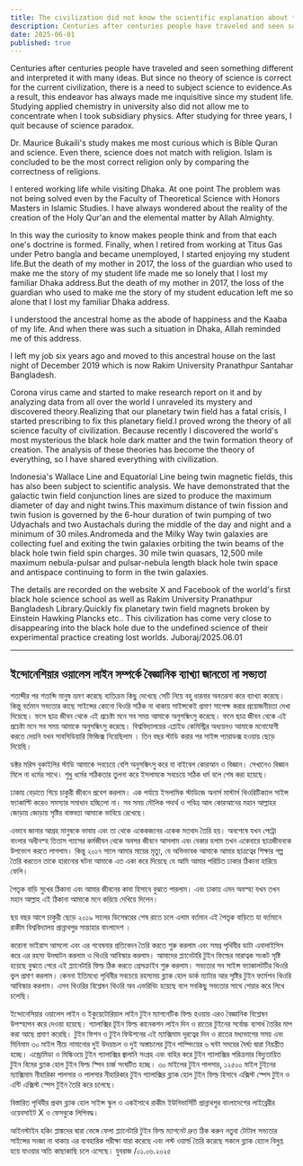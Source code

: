 ```yaml
---
title: The civilization did not know the scientific explanation about the Wallace Line in Indonesia
description: Centuries after centuries people have traveled and seen something different and interpreted it with many ideas. But since no theory of science is correct for the current civilization, there is a need to subject science to evidence.As a result, this endeavor has always made me inquisitive since my student life. Studying applied chemistry in university also did not allow me to concentrate when I took subsidiary physics. After studying for three years, I quit because of science paradox.
date: 2025-06-01
published: true
---
```


Centuries after centuries people have traveled and seen something different and interpreted it with many ideas. But since no theory of science is correct for the current civilization, there is a need to subject science to evidence.As a result, this endeavor has always made me inquisitive since my student life. Studying applied chemistry in university also did not allow me to concentrate when I took subsidiary physics. After studying for three years, I quit because of science paradox.

Dr. Maurice Bukaili's study makes me most curious which is Bible Quran and science. Even there, science does not match with religion. Islam is concluded to be the most correct religion only by comparing the correctness of religions.

I entered working life while visiting Dhaka. At one point 
The problem was not being solved even by the Faculty of Theoretical Science with Honors Masters in Islamic Studies. I have always wondered about the reality of the creation of the Holy Qur'an and the elemental matter by Allah Almighty.

In this way the curiosity to know makes people think and from that each one's doctrine is formed. Finally, when I retired from working at Titus Gas under Petro bangla and became unemployed, I started enjoying my student life.But the death of my mother in 2017, the loss of the guardian who used to make me the story of my student life made me so lonely that I lost my familiar Dhaka address.But the death of my mother in 2017, the loss of the guardian who used to make me the story of my student education left me so alone that I lost my familiar Dhaka address.

I understood the ancestral home as the abode of happiness and the Kaaba of my life. And when there was such a situation in Dhaka, Allah reminded me of this address.

I left my job six years ago and moved to this ancestral house on the last night of December 2019 which is now Rakim University Pranathpur Santahar Bangladesh.

Corona virus came and started to make research report on it and by analyzing data from all over the world I unraveled its mystery and discovered theory.Realizing that our planetary twin field has a fatal crisis, I started prescribing to fix this planetary field.I proved wrong the theory of all science faculty of civilization. Because recently I discovered the world's most mysterious the black hole dark matter and the twin formation theory of creation. The analysis of these theories has become the theory of everything, so I have shared everything with civilization.

Indonesia's Wallace Line and Equatorial Line being twin magnetic fields, this has also been subject to scientific analysis. We have demonstrated that the galactic twin field conjunction lines are sized to produce the maximum diameter of day and night twins.This maximum distance of twin fission and twin fusion is governed by the 6-hour duration of twin pumping of two Udyachals and two Austachals during the middle of the day and night and a minimum of 30 miles.Andromeda and the Milky Way twin galaxies are collecting fuel and exiting the twin galaxies orbiting the twin beams of the black hole twin field spin charges.
30 mile twin quasars, 12,500 mile maximum nebula-pulsar and pulsar-nebula length black hole twin space and antispace continuing to form in the twin galaxies.

The details are recorded on the website X and Facebook of the world's first black hole science school as well as Rakim University Pranathpur Bangladesh Library.Quickly fix planetary twin field magnets broken by Einstein Hawking Plancks etc.. This civilization has come very close to disappearing into the black hole due to the undefined science of their experimental practice creating lost worlds.
Juboraj/2025.06.01

---

## ইন্দোনেশিয়ার ওয়ালেস লাইন সম্পর্কে  বৈজ্ঞানিক ব‍্যাখ‍্যা জানতো না সভ‍্যতা

শতাব্দীর পর শতাব্দি মানুষ ভ্রমণ  করেছে ব‍্যতিক্রম কিছু দেখেছে  সেটি নিয়ে বহু ধারনার অবতরনা করে ব‍্যাখ‍্যা করেছে। কিন্তু বর্তমান সভ‍্যতার কাছে সাইন্সের কোনো থিওরি সঠিক না থাকায় সাইন্সকেই প্রমাণ সাপেক্ষ করার প্রয়োজনীয়তা দেখা দিয়েছে। ফলে ছাত্র জীবন থেকে এই প্রচেষ্টা মনে সব সময় আমাকে অনুসন্ধিৎসু করেছে। ফলে ছাত্র জীবন থেকে এই প্রচেষ্টা মনে সব সময় আমাকে অনুসন্ধিৎসু করেছে। বিশ্ববিদ্যালয়ের এপ্লাইড কেমিস্ট্রির অধ‍্যয়নও আমাকে মনোযোগী করতে দেয়নি যখন সাবসিডিয়ারি ফিজিক্স নিয়েছিলাম । তিন বছর স্টাডি করার পর সাইন্স প‍্যারাডক্স হওয়ায় ছেড়ে দিয়েছি।

ডক্টর মরিস বুকাইলির স্টাডি আমাকে সবচেয়ে বেশি অনুসন্ধিৎসু করে  যা বাইবেল কোরআন ও বিজ্ঞান। সেখানেও বিজ্ঞান মিলে না ধর্মের সাথে। শুধু ধর্মের সঠিকতার তুলনা করে ইসলামকে সবচেয়ে সঠিক ধর্ম বলে শেষ করা হয়েছে।

ঢাকায় বেড়াতে গিয়ে চাকুরী জীবনে প্রবেশ করলাম। এক পর্যায়ে 
ইসলামিক স্টাডিজে অনার্স মাস্টার্স থিওরিটিক‍্যাল সাইন্স ফ‍্যাকাল্টি করেও সমস‍্যার সমাধান হচ্ছিলো না। সব সময় মৌলিক পদার্থ ও পবিত্র আল কোরআনের মহান আল্লাহর জোড়ায় জোড়ায় সৃষ্টির  বাস্তবতা আমাকে ভাবিয়ে রেখেছে।

এভাবে জানার আগ্রহ মানুষকে ভাবায় এবং তা থেকে একেকজনের একেক মতবাদ তৈরি হয়। অবশেষে  যখন পেট্রো বাংলার অধীনস্হ তিতাস গ‍্যাসের কর্মজীবন থেকে অবসর জীবনে আসলাম এবং বেকার  হলাম তখন একেবারে ছাত্রজীবনকে উপভোগ করতে লাগলাম। কিন্তু ২০১৭ সালে আমার মায়ের মৃত্যু, যে অভিভাবক আমাকে আমার ছাত্রত্বের শিক্ষার গল্প তৈরি করতেন তাকে হারানোর ঘটনা আমাকে এত একা করে দিয়েছে যে আমি আমার পরিচিত ঢাকার ঠিকানা হারিয়ে ফেলি।

পৈতৃক বাড়ি সুখের ঠিকানা এবং আমার জীবনের কাবা হিসাবে বুঝতে পারলাম। এবং ঢাকায় এমন অবস্হা যখন তখন মহান আল্লাহ এই ঠিকানা আমাকে মনে করিয়ে দেখিয়ে  দিলেন।

ছয় বছর আগে চাকুরী ছেড়ে ২০১৯ সালের ডিসেম্বরের শেষ রাতে চলে এলাম বর্তমান এই পৈতৃক বাড়িতে যা বর্তমানে রাকীম বিশ্ববিদ্যালয় প্রান্নাথপুর সান্তাহার বাংলাদেশ ।

করোনা ভাইরাস আসলো এবং এর গবেষনার প্রতিবেদন তৈরি করতে শুরু করলাম এবং সমগ্র  পৃথিবীর ডাটা এনালাইসিস করে এর রহস‍্য উদঘাটন করলাম ও থিওরি আবিস্কার করলাম।
  আমাদের প্ল‍্যানেটারি টুইন ফিল্ডের মারাত্বক সংকট সৃষ্টি হয়েছে বুঝতে পেরে এই প্ল‍্যানেটারি ফিল্ড ঠিক করতে প্রেসক্রাইব শুরু করলাম। সভ‍্যতার সব সাইন্স ফ‍্যাকালটটির থিওরি ভুল প্রমাণ করলাম। কেননা ইতিমধ‍্যে পৃথিবীর সবচেয়ে রহস‍্যময় ব্ল‍্যাক হোল ডার্ক ম‍্যাটার আর সৃষ্টির টুইন ফর্মেশন থিওরি আবিস্কার করলাম। এসব থিওরির বিশ্লেষন  থিওরি অব এভরিথিং হয়েছে বলে  সবকিছু সভ‍্যতার সাথে শেয়ার করে লিখে চলেছি।

ইন্দোনেসিয়ার ওয়ালেস লাইন ও ইকুয়েটোরিয়াল লাইন টুইন ম‍্যাগনেটিক ফিল্ড হওয়ায় এরও বৈজ্ঞানিক বিশ্লেষন উপস্হাপন করে দেওয়া হয়েছে। গ‍্যালাক্সির টূইন ফিল্ড কানেকশন লাইন দিন ও রাতের টুইনের সর্বোচ্চ ব‍্যসার্ধ তৈরির মাপ করা আছে প্রমাণ করেছি।
টুইন ফিশন ও টুইন  ফিউশনের এই ম‍্যাক্সিমাম দূরত্বের দিন ও রাতের মধ‍্যভাগের সময় এবং মিনিমাম ৩০ মাইল নীচে নামানোর দুই উদয়াচল ও দুই অস্তাচলের টুইন পাম্পিংয়ের ৬ ঘন্টা সময়ের দৈর্ঘ‍্য দ্বারা নিয়ন্ত্রীত  হচ্ছে। এন্ড্রোমিডা ও মিল্কিওয়ে টুইন গ‍্যালাক্সির জ্বালানি সংগ্রহ এবং বাহির করে টুইন গ‍্যালাক্সির পরিক্রমার বিদ‍্যুতায়িত টুইন বিমের ব্ল‍্যাক হোল টুইন ফিল্ড স্পিন চার্জ সংঘটিত হচ্ছে। ৩০ মাইলের টুইন পালসার, ১২৫০০ মাইল টুইনের ম‍্যাক্সিমাম নীহারিকা পালসার ও পালসার নীহারিকার টুইন গ‍্যালাক্সির  ব্ল‍্যাক হোল টুইন ফিল্ড হিসাবে এক্সিস্ট স্পেস টুইন ও এন্টি এক্সিস্ট স্পেস টুইন তৈরি করে চলেছে।   


বিস্তারিত পৃথিবীর প্রথম ব্ল‍্যাক হোল সাইন্স স্কুল ও একইসাথে রাকীম ইউনিভার্সিটি প্রান্নাথপুর বাংলাদেশের লাইব্রেরীর  ওয়েবসাইট X ও ফেসবুকে  লিপিবদ্ধ।

আইনস্টাইন হকিং প্লাঙ্কদের দ্বারা  ভেঙ্গে ফেলা প্ল‍্যানেটারি টুইন ফিল্ড ম‍্যাগনেট দ্রুত ঠিক করুন নতুবা টোটাল সভ‍্যতার সাইন্সের সংজ্ঞা না থাকায় এর ব‍্যবহারিক পরীক্ষা যারা করেছে এবং লস্ট ওয়ার্ল্ড তৈরি করেছে সকলে ব্ল‍্যাক হোলে বিলুপ্ত হয়ে যাওয়ার অতি কাছাকাছি চলে এসেছে।
যুবরাজ /০১.০৬.২০২৫
